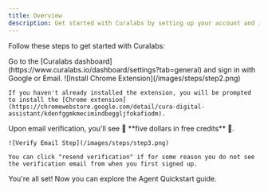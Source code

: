 ```yaml
---
title: Overview
description: Get started with Curalabs by setting up your account and installing the Chrome extension.
---
```


Follow these steps to get started with Curalabs:

<Steps>
  <Step title="Sign Up for an Account">
    Go to the [Curalabs dashboard](https://www.curalabs.io/dashboard/settings?tab=general) and sign in with Google or Email.
  </Step>
  <Step title="Install the Chrome Extension">
    <Frame>
      ![Install Chrome Extension](/images/steps/step2.png)
    </Frame>

    If you haven't already installed the extension, you will be prompted to install the [Chrome extension](https://chromewebstore.google.com/detail/cura-digital-assistant/kdenfggmkmecimindbeggljfokafiodm).
  </Step>
  <Step title="Verify Email">
    Upon email verification, you'll see 🎉 <span className="free-credits-text">**five dollars in free credits**</span> 🎉.

    ![Verify Email Step](/images/steps/step3.png)

    You can click "resend verification" if for some reason you do not see the verification email from when you first signed up.
  </Step>
</Steps>

You're all set! Now you can explore the Agent Quickstart guide.
